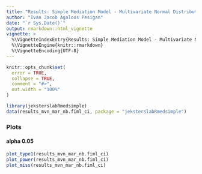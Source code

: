 ```yaml
---
title: "Results: Simple Mediation Model - Multivariate Normal Distribution - Data Missing at Random - Nonparametric Bootstrap Confidence Intervals using Full Information Maximum Likelihood"
author: "Ivan Jacob Agaloos Pesigan"
date: "`r Sys.Date()`"
output: rmarkdown::html_vignette
vignette: >
  %\VignetteIndexEntry{Results: Simple Mediation Model - Multivariate Normal Distribution - Data Missing at Random - Nonparametric Bootstrap Confidence Intervals using Full Information Maximum Likelihood}
  %\VignetteEngine{knitr::rmarkdown}
  %\VignetteEncoding{UTF-8}
---
```


```r
knitr::opts_chunk$set(
  error = TRUE,
  collapse = TRUE,
  comment = "#>",
  out.width = "100%"
)
```

```r
library(jeksterslabRmedsimple)
data(results_mvn_mar_nb.fiml_ci, package = "jeksterslabRmedsimple")
```

### Plots

#### alpha 0.05

```r
plot_type1(results_mvn_mar_nb.fiml_ci)
plot_power(results_mvn_mar_nb.fiml_ci)
plot_miss(results_mvn_mar_nb.fiml_ci)
```

